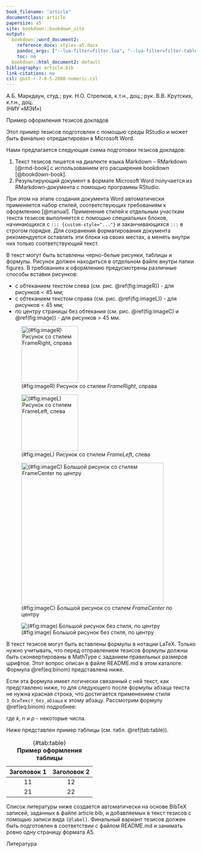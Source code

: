 ```yaml
---
book_filename: "article"
documentclass: article
papersize: a5
site: bookdown::bookdown_site
output:
  bookdown::word_document2:
    reference_docx: styles-a5.docx
    pandoc_args: ["--lua-filter=filter.lua", "--lua-filter=filter-table.lua"]
    toc: no
  bookdown::html_document2: default
bibliography: article.bib
link-citations: no
csl: gost-r-7-0-5-2008-numeric.csl
---
```



::: {custom-style="1_СпАвторов"}
А.Б. Маркдаун, студ.; рук. Н.О. Стрелков, к.т.н., доц.; рук. В.В. Крутских, к.т.н., доц.  
(НИУ «МЭИ»)  
:::

::: {custom-style="2_НазвДоклада"}
Пример оформления тезисов докладов 
:::

Этот пример тезисов подготовлен с помощью среды RStudio и может быть финально отредактирован в Microsoft Word. 

Нами предлагается следующая схема подготовки тезисов докладов:

1. Текст тезисов пишется на диалекте языка Markdown – RMarkdown [@rmd-book] с использованием его расширения bookdown [@bookdown-book].
1. Результирующий документ в формате Microsoft Word получается из RMarkdown-документа с помощью программы RStudio.

При этом на этапе создания документа Word автоматически применяется набор стилей, соответствующих требованиям к оформлению [@manual]. Применение стилей к отдельным участкам текста тезисов выполняется с помощью специальных блоков, начинающихся с `::: {custom-style="..."}` и заканчивающихся `:::` в строгом порядке. Для сохранения форматирования документа рекомендуется оставлять эти блоки на своих местах, а менять внутри них только соответствующий текст.

В текст могут быть вставлены черно-белые рисунки, таблицы и формулы. Рисунок должен находиться в отдельном файле внутри папки figures. В требованиях к оформлению предусмотрены различные способы вставки рисунков:

* с обтеканием текстом слева (см. рис. \@ref(fig:imageR)) - для рисунков < 45 мм;
* с обтеканием текстом справа (см. рис. \@ref(fig:imageL)) - для рисунков < 45 мм;
* по центру страницы без обтекания (см. рис. \@ref(fig:imageC) и \@ref(fig:image)) - для рисунков > 45 мм.

<!-- 
Для рисунков заданы следующие правила: "шириной более 45 мм следует располагать в начале и конце страницы по ее центру. В случае рисунка, «обтекаемого» текстом; ширина строки текста не может быть меньше 68 мм. Минимальный размер шрифтов в надписях на рисунках не менее 6."

Это достигается следующими путями:
* для большого рисунка (> 45 мм) поле custom-style можно задать "FrameCenter" или вообще не задавать;
* для маленького рисунка (< 45 мм) возможны варианты - 

  * рисунок слева (обтекание текстом справа) - стиль FrameLeft
  * рисунок справа (обтекание текстом слева) - стиль FrameRight

-->


::: {custom-style="FrameRight"}
![(\#fig:imageR) Рисунок со стилем *FrameRight*, справа](figures/md.png){width=4cm}
:::

::: {custom-style="FrameLeft"}
![(\#fig:imageL) Рисунок со стилем *FrameLeft*, слева](figures/rstudio.png){width=4cm}
:::

::: {custom-style="FrameCenter"}
![(\#fig:imageC) Большой рисунок со стилем *FrameCenter* по центру](figures/Rmd.png){width=10cm}
:::

![(\#fig:image) Большой рисунок без стиля, по центру](figures/Rmd.png)

В текст тезисов могут быть вставлены формулы в нотации LaTeX. Только нужно учитывать, что перед отправлением тезисов формулы должны быть сконвертированы в MathType с заданием правильных размеров шрифтов. Этот вопрос описан в файле README.md в этом каталоге. Формула \@ref(eq:binom) представлена ниже.

Если эта формула имеет логически связанный с ней текст, как представлено ниже, то для следующего после формулы абзаца текста не нужна красная строка, что достигается применением стиля `3_ОснТекст_без_абзаца` к этому абзацу. Рассмотрим формулу \@ref(eq:binom) подробнее:

::: {custom-style="DisplayEquation"}
\begin{equation}
f\left(k\right) =\binom{n}{k} p^k\left(1-p\right)^{n k},
(\#eq:binom)
\end{equation}
:::

::: {custom-style="3_ОснТекст_без_абзаца"}
где $k$, $n$ и $p$ - некоторые числа. 
:::

Ниже представлен пример таблицы (см. табл. \@ref(tab:table)).

Table: (\#tab:table)  
**Пример оформления таблицы**

|   Заголовок 1   |   Заголовок 2   |
|:---------------:|:---------------:|
| 11              | 12              |
| 21              | 22              |

Список литературы ниже создается автоматически на основе BibTeX записей, заданных в файле article.bib, и добавляемых в текст тезисов с помощью записи вида `[@label]`.  Финальный вариант тезисов должен быть подготовлен в соответствии с файлом README.md и занимать ровно одну страницу формата А5. 

::: {custom-style="4_СпЛитературы"}
Литература
:::

